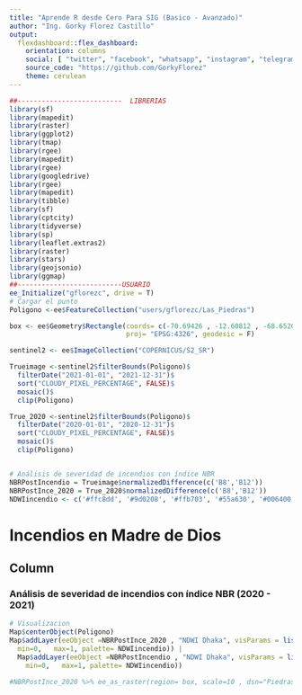 ---
title: "Aprende R desde Cero Para SIG (Basico - Avanzado)"
author: "Ing. Gorky Florez Castillo"
output: 
  flexdashboard::flex_dashboard:
    orientation: columns
    social: [ "twitter", "facebook", "whatsapp", "instagram", "telegram", "linkedin", "pinterest" ]
    source_code: "https://github.com/GorkyFlorez"
    theme: cerulean
---

```{r setup, include=FALSE}
##--------------------------  LIBRERIAS
library(sf)
library(mapedit)
library(raster)
library(ggplot2)
library(tmap)
library(rgee)
library(mapedit)
library(rgee)
library(googledrive)
library(rgee)
library(mapedit)
library(tibble)
library(sf)
library(cptcity)
library(tidyverse)
library(sp)
library(leaflet.extras2)
library(raster)
library(stars)
library(geojsonio)
library(ggmap)
##--------------------------USUARIO
ee_Initialize("gflorezc", drive = T)
# Cargar el punto
Poligono <-ee$FeatureCollection("users/gflorezc/Las_Piedras")

box <- ee$Geometry$Rectangle(coords= c(-70.69426 , -12.60812 , -68.65202, -11.4373),
                             proj= "EPSG:4326", geodesic = F)

sentinel2 <- ee$ImageCollection("COPERNICUS/S2_SR")

Trueimage <-sentinel2$filterBounds(Poligono)$ 
  filterDate("2021-01-01", "2021-12-31")$ 
  sort("CLOUDY_PIXEL_PERCENTAGE", FALSE)$
  mosaic()$
  clip(Poligono)

True_2020 <-sentinel2$filterBounds(Poligono)$ 
  filterDate("2020-01-01", "2020-12-31")$ 
  sort("CLOUDY_PIXEL_PERCENTAGE", FALSE)$
  mosaic()$
  clip(Poligono)


# Análisis de severidad de incendios con índice NBR
NBRPostIncendio = Trueimage$normalizedDifference(c('B8','B12'))
NBRPostInce_2020 = True_2020$normalizedDifference(c('B8','B12'))
NDWIincendio <- c('#ffc8dd', '#9d0208', '#ffb703', '#55a630', '#006400', '#F6D53B')

```

Incendios en Madre de Dios
===================================== 

Column {data-width=550}
-----------------------------------------------------------------------

### Análisis de severidad de incendios con índice NBR (2020 - 2021)
```{r d}
# Visualizacion
Map$centerObject(Poligono)
Map$addLayer(eeObject =NBRPostInce_2020 , "NDWI Dhaka", visParams = list(                                   # LLamamos a NDWI y ponemos parametro de colores
  min=0,   max=1, palette= NDWIincendio)) |
  Map$addLayer(eeObject =NBRPostIncendio , "NDWI Dhaka", visParams = list(                                   # LLamamos a NDWI y ponemos parametro de colores
    min=0,   max=1, palette= NDWIincendio))

#NBRPostInce_2020 %>% ee_as_raster(region= box, scale=10 , dsn="Piedras_Indencio/Piedras_Indencio") -> Color_4325
```
